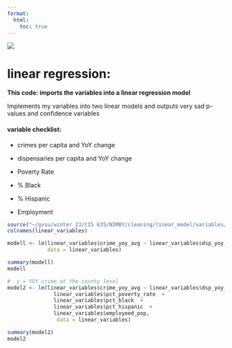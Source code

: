 ---
format:
  html:
    toc: true
---

![](images/regression%20model.png)

# linear regression:

**This code: imports the variables into a linear regression model**

Implements my variables into two linear models and outputs very sad p-values and confidence variables

#### variable checklist:

-   crimes per capita and YoY change

-   dispensaries per capita and YoY change

-   Poverty Rate

-   \% Black

-   \% Hispanic

-   Employment

```{r, warning=FALSE}
source("~/gvsu/winter 23/CIS 635/NIMBY/cleaning/linear_model/variables/crime and dispenaries per capita.R")
colnames(linear_variables) 

modell <- lm(linear_variables$crime_yoy_avg ~ linear_variables$dsp_yoy_avg,  
             data = linear_variables)

summary(modell)
modell

#  y = YOY crime at the county level
model2 <- lm(linear_variables$crime_yoy_avg ~ linear_variables$dsp_yoy_avg +
               linear_variables$pct_poverty_rate  +
               linear_variables$pct_black  +
               linear_variables$pct_hispanic  +
               linear_variables$employeed_pop,
                data = linear_variables)

summary(model2)
model2

```
